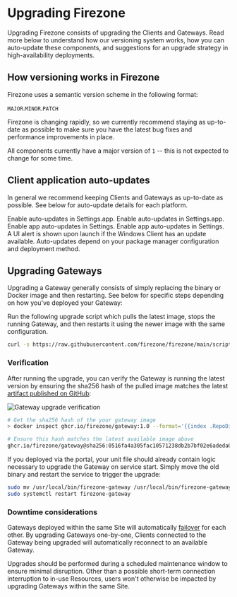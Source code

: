 
# Upgrading Firezone

Upgrading Firezone consists of upgrading the Clients and Gateways. Read more
below to understand how our versioning system works, how you can auto-update
these components, and suggestions for an upgrade strategy in high-availability
deployments.

## How versioning works in Firezone

Firezone uses a semantic version scheme in the following format:

`MAJOR`.`MINOR`.`PATCH`

Firezone is changing rapidly, so we currently recommend staying as up-to-date as
possible to make sure you have the latest bug fixes and performance improvements
in place.

All components currently have a major version of `1` -- this is not expected to
change for some time.

## Client application auto-updates

In general we recommend keeping Clients and Gateways as up-to-date as possible.
See below for auto-update details for each platform.

<TabsGroup>
  <TabsItem title="macOS" active>
    Enable auto-updates in Settings.app.
  </TabsItem>
  <TabsItem title="iOS">Enable auto-updates in Settings.app.</TabsItem>
  <TabsItem title="Android">Enable app auto-updates in Settings.</TabsItem>
  <TabsItem title="ChromeOS">Enable app auto-updates in Settings.</TabsItem>
  <TabsItem title="Windows">
    A UI alert is shown upon launch if the Windows Client has an update
    available.
  </TabsItem>
  <TabsItem title="Linux">
    Auto-updates depend on your package manager configuration and deployment
    method.
  </TabsItem>
</TabsGroup>

## Upgrading Gateways

Upgrading a Gateway generally consists of simply replacing the binary or Docker
image and then restarting. See below for specific steps depending on how you've
deployed your Gateway:

<TabsGroup>
<TabsItem title="Docker" active>

Run the following upgrade script which pulls the latest image, stops the running
Gateway, and then restarts it using the newer image with the same configuration.

```bash
curl -s https://raw.githubusercontent.com/firezone/firezone/main/scripts/gateway-docker-upgrade.sh | bash
```

### Verification

After running the upgrade, you can verify the Gateway is running the latest
version by ensuring the sha256 hash of the pulled image matches the latest
[artifact published on GitHub](https://github.com/firezone/firezone/pkgs/container/gateway/184806062?tag=latest):

<Image
  src="/images/kb/administer/upgrading/gateway-upgrade-verify.png"
  width={500}
  height={500}
  className="mx-auto"
  alt="Gateway upgrade verification"
/>

```bash
# Get the sha256 hash of the your gateway image
> docker inspect ghcr.io/firezone/gateway:1.0 --format='{{index .RepoDigests 0}}'

# Ensure this hash matches the latest available image above
ghcr.io/firezone/gateway@sha256:0516fa4a305fac10571238db2b7bf02e6adeda0fb5afc1fe7e8d0c4d0a93ebc6
```

</TabsItem>
<TabsItem title="systemd">

If you deployed via the portal, your unit file should already contain logic
necessary to upgrade the Gateway on service start. Simply move the old binary
and restart the service to trigger the upgrade:

```bash
sudo mv /usr/local/bin/firezone-gateway /usr/local/bin/firezone-gateway.bak
sudo systemctl restart firezone-gateway
```

</TabsItem>
</TabsGroup>

### Downtime considerations

Gateways deployed within the same Site will automatically
[failover](/kb/deploy/gateways#failover) for each other. By upgrading Gateways
one-by-one, Clients connected to the Gateway being upgraded will automatically
reconnect to an available Gateway.

Upgrades should be performed during a scheduled maintenance window to ensure
minimal disruption. Other than a possible short-term connection interruption to
in-use Resources, users won't otherwise be impacted by upgrading Gateways within
the same Site.
